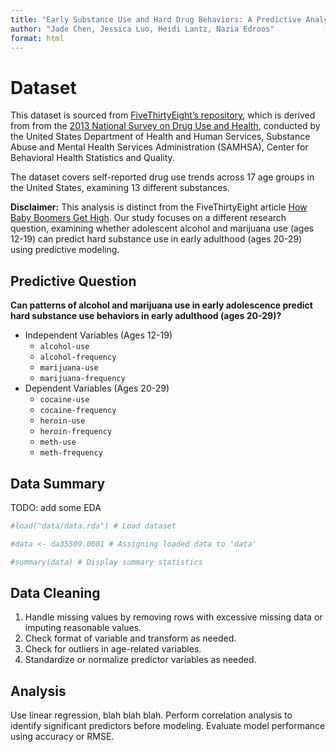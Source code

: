 ```yaml
---
title: "Early Substance Use and Hard Drug Behaviors: A Predictive Analysis"
author: "Jade Chen, Jessica Luo, Heidi Lantz, Nazia Edroos"
format: html
---
```


# Dataset
This dataset is sourced from [FiveThirtyEight’s repository](https://github.com/rudeboybert/fivethirtyeight/tree/master/data-raw/drug-use-by-age), which is derived from from the [2013 National Survey on Drug Use and Health](https://doi.org/10.3886/ICPSR35509.v3), conducted by the United States Department of Health and Human Services, Substance Abuse and Mental Health Services Administration (SAMHSA), Center for Behavioral Health Statistics and Quality.

The dataset covers self-reported drug use trends across 17 age groups in the United States, examining 13 different substances.

**Disclaimer:** This analysis is distinct from the FiveThirtyEight article [How Baby Boomers Get High](https://fivethirtyeight.com/features/how-baby-boomers-get-high/). Our study focuses on a different research question, examining whether adolescent alcohol and marijuana use (ages 12-19) can predict hard substance use in early adulthood (ages 20-29) using predictive modeling.

## Predictive Question

**Can patterns of alcohol and marijuana use in early adolescence predict hard substance use behaviors in early adulthood (ages 20-29)?**

- Independent Variables (Ages 12-19)
    - `alcohol-use`
    - `alcohol-frequency`
    - `marijuana-use`
    - `marijuana-frequency`

- Dependent Variables (Ages 20-29)
    - `cocaine-use`
    - `cocaine-frequency`
    - `heroin-use`
    - `heroin-frequency`
    - `meth-use`
    - `meth-frequency`
    

## Data Summary

TODO: add some EDA

```r
#load("data/data.rda") # Load dataset

#data <- da35509.0001 # Assigning loaded data to 'data'

#summary(data) # Display summary statistics
```

## Data Cleaning

1. Handle missing values by removing rows with excessive missing data or imputing reasonable values.
2. Check format of variable and transform as needed.
3. Check for outliers in age-related variables.
4. Standardize or normalize predictor variables as needed.

## Analysis

Use linear regression, blah blah blah. Perform correlation analysis to identify significant predictors before modeling. Evaluate model performance using accuracy or RMSE.